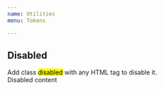 ```yaml
---
name: Utilities
menu: Tokens

---
```


## Disabled

<div class="de-code">
Add class <mark>disabled</mark> with any HTML tag to disable it.
</div>

<Playground>
    <div class="disabled">
        Disabled content
    </div>
</Playground>